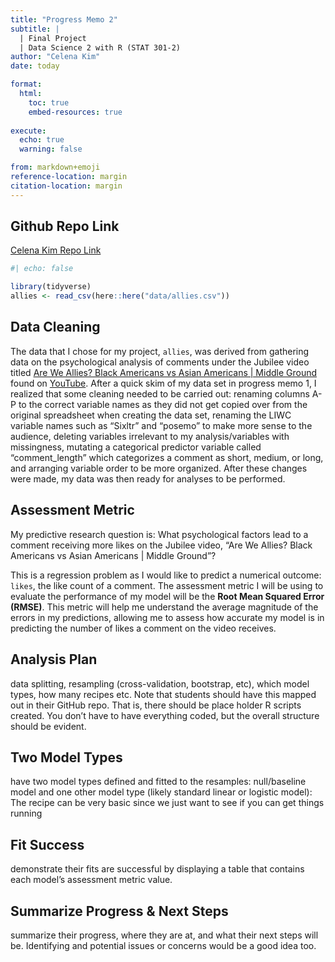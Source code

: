 ```yaml
---
title: "Progress Memo 2"
subtitle: |
  | Final Project 
  | Data Science 2 with R (STAT 301-2)
author: "Celena Kim"
date: today

format:
  html:
    toc: true
    embed-resources: true
    
execute:
  echo: true
  warning: false

from: markdown+emoji 
reference-location: margin
citation-location: margin
---
```


::: {.callout-tip icon="false"}
## Github Repo Link

[Celena Kim Repo Link](https://github.com/stat301-2-2024-winter/final-project-2-celenakim)
:::

```r
#| echo: false

library(tidyverse)
allies <- read_csv(here::here("data/allies.csv"))
```

## Data Cleaning

The data that I chose for my project, `allies`, was derived from gathering data on the psychological analysis of comments under the Jubilee video titled [Are We Allies? Black Americans vs Asian Americans | Middle Ground](https://www.youtube.com/watch?v=pXo2ub_nZFc) found on [YouTube](https://www.youtube.com). After a quick skim of my data set in progress memo 1, I realized that some cleaning needed to be carried out: renaming columns A-P to the correct variable names as they did not get copied over from the original spreadsheet when creating the data set, renaming the LIWC variable names such as "Sixltr" and "posemo" to make more sense to the audience, deleting variables irrelevant to my analysis/variables with missingness, mutating a categorical predictor variable called "comment_length" which categorizes a comment as short, medium, or long, and arranging variable order to be more organized. After these changes were made, my data was then ready for analyses to be performed.


## Assessment Metric
My predictive research question is: What psychological factors lead to a comment receiving more likes on the Jubilee video, "Are We Allies? Black Americans vs Asian Americans | Middle Ground"?

This is a regression problem as I would like to predict a numerical outcome: `likes`, the like count of a comment. The assessment metric I will be using to evaluate the performance of my model will be the **Root Mean Squared Error (RMSE)**. This metric will help me understand the average magnitude of the errors in my predictions, allowing me to assess how accurate my model is in predicting the number of likes a comment on the video receives.


## Analysis Plan
data splitting, resampling (cross-validation, bootstrap, etc), which model types, how many recipes etc. Note that students should have this mapped out in their GitHub repo. That is, there should be place holder R scripts created. You don't have to have everything coded, but the overall structure should be evident.   


## Two Model Types
have two model types defined and fitted to the resamples: null/baseline model and one other model type (likely standard linear or logistic model):
The recipe can be very basic since we just want to see if you can get things running




## Fit Success
demonstrate their fits are successful by displaying a table that contains each model's assessment metric value.


## Summarize Progress & Next Steps
summarize their progress, where they are at, and what their next steps will be. Identifying and potential issues or concerns would be a good idea too.